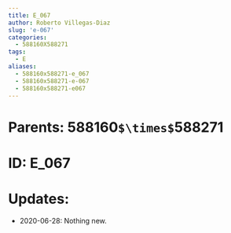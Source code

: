 ```yaml
---
title: E_067
author: Roberto Villegas-Diaz
slug: 'e-067'
categories:
  - 588160X588271
tags:
  - E
aliases:
  - 588160x588271-e_067
  - 588160x588271-e-067
  - 588160x588271-e067
---
```


# **Parents**: 588160`$\times$`588271
# **ID**: E_067
# **Updates**: 
 - 2020-06-28: Nothing new.
